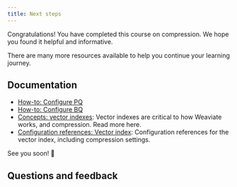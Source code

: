 ```yaml
---
title: Next steps
---
```


Congratulations! You have completed this course on compression. We hope you found it helpful and informative.

There are many more resources available to help you continue your learning journey.

## Documentation

- [How-to: Configure PQ](/weaviate/configuration/compression/pq-compression.md)
- [How-to: Configure BQ](/weaviate/configuration/compression/bq-compression.md)
- [Concepts: vector indexes](/weaviate/concepts/vector-index.md): Vector indexes are critical to how Weaviate works, and compression. Read more here.
- [Configuration references: Vector index](/weaviate/config-refs/schema/vector-index.md): Configuration references for the vector index, including compression settings.


<CTASocials />

See you soon! 👋

## Questions and feedback


<DocsFeedback/>
